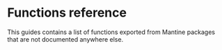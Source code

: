 

# Functions reference

This guides contains a list of functions exported from Mantine packages that
are not documented anywhere else.
